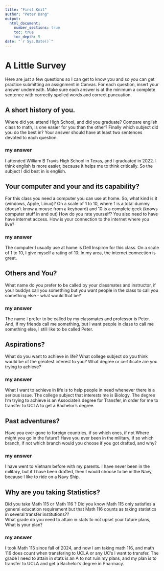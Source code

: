 ```yaml
---
title: "First Knit"
author: "Peter Dang" 
output: 
  html_document:
    number_sections: true
    toc: true
    toc_depth: 5
date: "`r Sys.Date()`"   
---
```


# A Little Survey

Here are just a few questions so I can get to know you and so you can get practice submitting an assignment in Canvas.  For each question, insert your answer underneath. Make sure each answer is at the minimum a complete sentence with correctly spelled words and correct puncuation. 

## A short history of you.  
Where did you attend High School, and did you graduate? Compare english class to math, is one easier for you than the other? Finally which subject did you do the best in? Your answer should have at least two sentences devoted to each question.  
  
### my answer
I attended William B Travis High School in Texas, and I graduated in 2022. I think english is more easier, because it helps me to think critically. So the subject I did best in is english. 
  

     


## Your computer and your and its capability?  
 For this class  you need a computer you can use at home.  So, what kind is it (windows, Apple, Linux)?  On a scale of 1 to 10, where 1 is a total dummy (doesn't know a mouse from a keyboard) and 10 is a complete geek (knows computer stuff in and out) How do you rate yourself?  You also need to have have internet access. How is your connection to the internet where you live?

### my answer
The computer I usually use at home is Dell Inspiron for this class. On a scale of 1 to 10, I give myself a rating of 10. In my area, the internet connection is great. 

  
   

## Others and You?   
What name do you prefer to be called by your classmates and instructor, if your buddys call you something but you want people in the class to call you something else - what would that be? 

### my answer
The name I prefer to be called by my classmates and professor is Peter. And, if my friends call me something, but I want people in class to call me something else, I still like to be called Peter. 
  
   
 




## Aspirations?   
What do you want to achieve in life?  What college subject do you think would be of the greatest interest to you? What degree or certificate are you trying to achieve?

### my answer 
What I want to achieve in life is to help people in need whenever there is a serious issue. The college subject that interests me is Biology. The degree I'm trying to achieve is an Associate's degree for Transfer, in order for me to transfer to UCLA to get a Bachelor's degree. 
  
   
 




## Past adventures?  
Have you ever gone to foreign countries, if so which ones, if not Where might you go in the future?  Have you ever been in the military, if so which branch, if not which branch would you choose if you got drafted, and why?

### my answer 
I have went to Vietnam before with my parents. I have never been in the military, but if I have been drafted, then I would choose to be in the Navy, because I like to ride on a Navy Ship. 
  
   
  




## Why are you taking Statistics?  
Did you take Math 115 or Math 116 ?  Did you know Math 115 only satisfies a general education requirement but that Math 116 counts as taking statistics in several transfer institutions??  
What grade do you need to attain in stats to not upset your future plans, What is your plan?  
 

### my answer     
  I took Math 115 since fall of 2024, and now I am taking math 116, and math 116 does count when transfering to UCLA or any UC's I want to transfer. The grade I need to attain in stats is an A to not ruin my plans, and my plan is to transfer to UCLA and get a Bachelor's degree in Pharmacy. 
   
 






  




